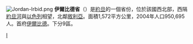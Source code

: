 {{unreferenced|time=2009-3-22}}
{{Geobox|Governorate
|country = {{flag|Jordan}}
| category                    = [[Governorates_of_Jordan|Governorate]]
|country_flag = true
|name = Irbid Governorate<br />伊爾比德省
|native_name = {{noitalics|{{lang|ar|محافظة إربد}}}}
|image = Irbid in Jordan.svg
|Image2 = Ein-Pik-2005-3.JPG
|image_caption = Irbid Governorate
|city  = [[Ar_Ramtha|Ar Ramtha]]
|city1 = [[Um_Qais|Um Qais]]
|GDP            =
|GDP_year       =
|GDP_percent    =
|departments    = 9
<!-- *** Parts *** -->
| capital                     = [[伊爾比德|伊爾比德]]
| capital_location            =
|capital_coordinates         = {{coord|32|33|0|N|35|51|0|E|display=inline,title}}
| capital_elevation           =
| part_type                   = Subdivisions
| part_label                  = Departments
| part_fold                   = 9
| part                        = [[Irbid|Capital Department]]
| part1                       = Bani Obaid Department
| part2                       = Al-Mazar Al-Shamali Department
| part3                       = Ar Ramtha Department
| part4                       = [[Bani_Kinanah_Department|Bani Kinanah Department]]
| part5                       = [[Al-Kourah_District|Kourah Department]]
| part6                       = Al-Aghwar Al Shamaliyyeh
| part7                       = Taybeh Department
| part8                       = Wasatieh Department

<!-- *** Free fields *** -->
| free_type                   = Urban
| free                        = 82.9%
| free1_type                  = Rural
| free1                       = 17.1%

| map                         =
| map_caption                 =
| leader_type                 = Governor
| leader                      =  Radwan Otoum

|population_as_of = 2015
|population = 1.770.000
|population_footnotes =
|population_density = 1125
|timezone                 = [[Greenwich_Mean_Time|GMT]] +2
|utc_offset               =
|timezone_DST             = +3
|area_code                = +(962)2
|area = 1572
|area_footnotes =
|website = [http://www.irbidjordan.com www.irbidjordan.com]
}}

[[File:Jordan-Irbid.png|right]]
'''伊爾比德省'''（{{lang-ar|محافظة إربد|}}）是[[約旦|約旦]]的一個省份，位於該國西北部，西隔[[約旦河|約旦河]]與[[以色列|以色列]]相望，北鄰[[敘利亞|敘利亞]]。面積1,572平方公里，2004年人口950,695人。首府[[伊爾比德|伊爾比德]]。下分9區。

{{約旦行政區劃}}

[[Category:約旦行政區劃|I]]